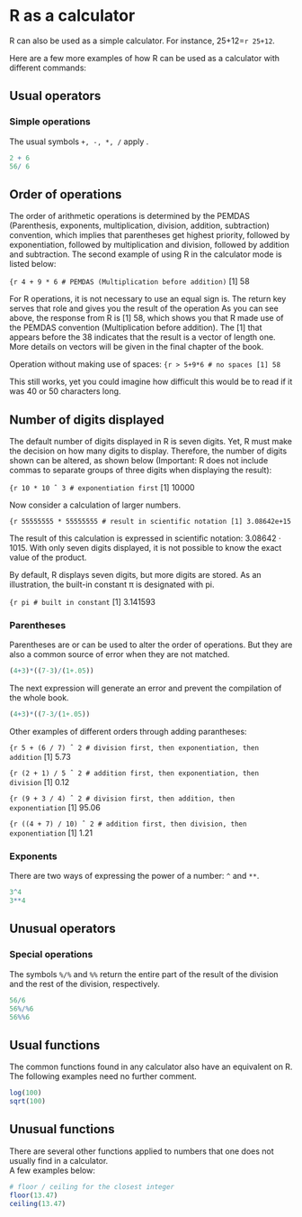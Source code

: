 # R as a calculator {#rcalc}

R can also be used as a simple calculator. For instance, 25+12=`r 25+12`.

Here are a few more examples of how R can be used as a calculator with different commands:

## Usual operators

### Simple operations

The usual symbols `+, -, *, /` apply .
```r
2 + 6
56/ 6
```

## Order of operations

The order of arithmetic operations is determined by the PEMDAS (Parenthesis, exponents, multiplication, division, addition, subtraction) convention, which implies that parentheses get highest priority, followed by exponentiation, followed by multiplication and division, followed by addition and subtraction. The second example of using R in the calculator mode is listed below:

```{r
4 + 9 * 6 # PEMDAS (Multiplication before addition)
```
[1] 58

For R operations, it is not necessary to use an equal sign is. The return key serves that role and gives you the result of the operation As you can see above, the response from R is [1] 58, which shows you that R made use of the PEMDAS convention (Multiplication before addition). The [1] that appears before the 38 indicates that the result is a vector of length one. More details on vectors will be given in the final chapter of the book.

Operation without making use of spaces: 
```{r
> 5+9*6 # no spaces
[1] 58
```

This still works, yet you could imagine how difficult this would be to read if it was 40 or 50 characters long.

## Number of digits displayed

The default number of digits displayed in R is seven digits. Yet, R must make the decision on how many digits to display. Therefore, the number of digits shown can be altered, as shown below (Important: R does not include commas to separate groups of three digits when displaying the result): 

```{r
10 * 10 ˆ 3 # exponentiation first
```
[1] 10000

Now consider a calculation of larger numbers.

```{r
55555555 * 55555555 # result in scientific notation
[1] 3.08642e+15
```

The result of this calculation is expressed in scientific notation: 3.08642 · 1015. With only seven digits displayed, it is not possible to know the exact value of the product.

By default, R displays seven digits, but more digits are stored. As an illustration, the built-in constant π is designated with pi.

```{r
pi # built in constant
```
[1] 3.141593

### Parentheses 

Parentheses are or can be used to alter the order of operations. But they are also a common source of error when they are not matched.

```r
(4+3)*((7-3)/(1+.05))
```
The next expression will generate an error and prevent the compilation of the whole book.
```r
(4+3)*((7-3/(1+.05))
```

Other examples of different orders through adding parantheses:

```{r
5 + (6 / 7) ˆ 2 # division first, then exponentiation, then addition
```
[1] 5.73

```{r
(2 + 1) / 5 ˆ 2 # addition first, then exponentiation, then division
```
[1] 0.12

```{r
(9 + 3 / 4) ˆ 2 # division first, then addition, then exponentiation
```
[1] 95.06

```{r
((4 + 7) / 10) ˆ 2 # addition first, then division, then exponentiation
```
[1] 1.21

### Exponents 

There are two ways of expressing the power of a number: `^` and `**`.

```r
3^4
3**4
```

## Unusual operators

### Special operations

The symbols `%/%` and `%%` return the entire part of the result of the division and the rest of the division, respectively.
```r
56/6
56%/%6
56%%6
```

## Usual functions

The common functions found in any calculator also have an equivalent on R. The following examples need no further comment.

```r
log(100)
sqrt(100)
```

## Unusual functions

There are several other functions applied to numbers that one does not usually find in a calculator.  
A few examples below:

```r
# floor / ceiling for the closest integer
floor(13.47)
ceiling(13.47)
```








